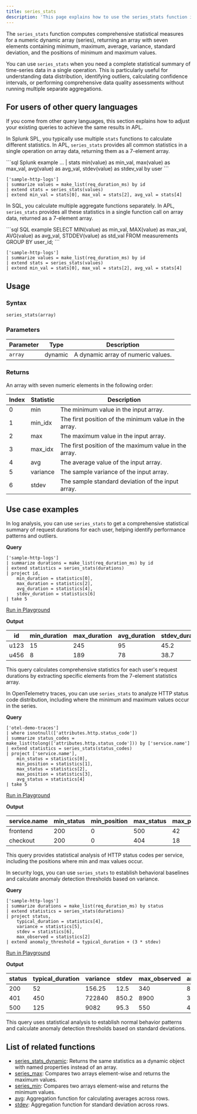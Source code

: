 ```yaml
---
title: series_stats
description: 'This page explains how to use the series_stats function in APL.'
---
```


The `series_stats` function computes comprehensive statistical measures for a numeric dynamic array (series), returning an array with seven elements containing minimum, maximum, average, variance, standard deviation, and the positions of minimum and maximum values.

You can use `series_stats` when you need a complete statistical summary of time-series data in a single operation. This is particularly useful for understanding data distribution, identifying outliers, calculating confidence intervals, or performing comprehensive data quality assessments without running multiple separate aggregations.

## For users of other query languages

If you come from other query languages, this section explains how to adjust your existing queries to achieve the same results in APL.

<AccordionGroup>
<Accordion title="Splunk SPL users">

In Splunk SPL, you typically use multiple `stats` functions to calculate different statistics. In APL, `series_stats` provides all common statistics in a single operation on array data, returning them as a 7-element array.

<CodeGroup>
```sql Splunk example
... | stats min(value) as min_val, max(value) as max_val, 
    avg(value) as avg_val, stdev(value) as stdev_val by user
```

```kusto APL equivalent
['sample-http-logs']
| summarize values = make_list(req_duration_ms) by id
| extend stats = series_stats(values)
| extend min_val = stats[0], max_val = stats[2], avg_val = stats[4]
```
</CodeGroup>

</Accordion>
<Accordion title="ANSI SQL users">

In SQL, you calculate multiple aggregate functions separately. In APL, `series_stats` provides all these statistics in a single function call on array data, returned as a 7-element array.

<CodeGroup>
```sql SQL example
SELECT 
    MIN(value) as min_val,
    MAX(value) as max_val,
    AVG(value) as avg_val,
    STDDEV(value) as std_val
FROM measurements
GROUP BY user_id;
```

```kusto APL equivalent
['sample-http-logs']
| summarize values = make_list(req_duration_ms) by id
| extend stats = series_stats(values)
| extend min_val = stats[0], max_val = stats[2], avg_val = stats[4]
```
</CodeGroup>

</Accordion>
</AccordionGroup>

## Usage

### Syntax

```kusto
series_stats(array)
```

### Parameters

| Parameter | Type    | Description                        |
| --------- | ------- | ---------------------------------- |
| `array`   | dynamic | A dynamic array of numeric values. |

### Returns

An array with seven numeric elements in the following order:

| Index | Statistic  | Description                                               |
| ----- | ---------- | --------------------------------------------------------- |
| 0     | min        | The minimum value in the input array.                     |
| 1     | min_idx    | The first position of the minimum value in the array.     |
| 2     | max        | The maximum value in the input array.                     |
| 3     | max_idx    | The first position of the maximum value in the array.     |
| 4     | avg        | The average value of the input array.                     |
| 5     | variance   | The sample variance of the input array.                   |
| 6     | stdev      | The sample standard deviation of the input array.         |

## Use case examples

<Tabs>
<Tab title="Log analysis">

In log analysis, you can use `series_stats` to get a comprehensive statistical summary of request durations for each user, helping identify performance patterns and outliers.

**Query**

```kusto
['sample-http-logs']
| summarize durations = make_list(req_duration_ms) by id
| extend statistics = series_stats(durations)
| project id, 
    min_duration = statistics[0],
    max_duration = statistics[2],
    avg_duration = statistics[4],
    stdev_duration = statistics[6]
| take 5
```

[Run in Playground](https://play.axiom.co/axiom-play-qf1k/query?initForm=%7B%22apl%22%3A%22%5B'sample-http-logs'%5D%20%7C%20summarize%20durations%20%3D%20make_list(req_duration_ms)%20by%20id%20%7C%20extend%20statistics%20%3D%20series_stats(durations)%20%7C%20project%20id%2C%20min_duration%20%3D%20statistics%5B0%5D%2C%20max_duration%20%3D%20statistics%5B2%5D%2C%20avg_duration%20%3D%20statistics%5B4%5D%2C%20stdev_duration%20%3D%20statistics%5B6%5D%20%7C%20take%205%22%7D)

**Output**

| id   | min_duration | max_duration | avg_duration | stdev_duration |
| ---- | ------------ | ------------ | ------------ | -------------- |
| u123 | 15           | 245          | 95           | 45.2           |
| u456 | 8            | 189          | 78           | 38.7           |

This query calculates comprehensive statistics for each user's request durations by extracting specific elements from the 7-element statistics array.

</Tab>
<Tab title="OpenTelemetry traces">

In OpenTelemetry traces, you can use `series_stats` to analyze HTTP status code distribution, including where the minimum and maximum values occur in the series.

**Query**

```kusto
['otel-demo-traces']
| where isnotnull(['attributes.http.status_code'])
| summarize status_codes = make_list(tolong(['attributes.http.status_code'])) by ['service.name']
| extend statistics = series_stats(status_codes)
| project ['service.name'],
    min_status = statistics[0],
    min_position = statistics[1],
    max_status = statistics[2],
    max_position = statistics[3],
    avg_status = statistics[4]
| take 5
```

[Run in Playground](https://play.axiom.co/axiom-play-qf1k/query?initForm=%7B%22apl%22%3A%22%5B'otel-demo-traces'%5D%20%7C%20where%20isnotnull(%5B'attributes.http.status_code'%5D)%20%7C%20summarize%20status_codes%20%3D%20make_list(tolong(%5B'attributes.http.status_code'%5D))%20by%20%5B'service.name'%5D%20%7C%20extend%20statistics%20%3D%20series_stats(status_codes)%20%7C%20project%20%5B'service.name'%5D%2C%20min_status%20%3D%20statistics%5B0%5D%2C%20min_position%20%3D%20statistics%5B1%5D%2C%20max_status%20%3D%20statistics%5B2%5D%2C%20max_position%20%3D%20statistics%5B3%5D%2C%20avg_status%20%3D%20statistics%5B4%5D%20%7C%20take%205%22%7D)

**Output**

| service.name | min_status | min_position | max_status | max_position | avg_status |
| ------------ | ---------- | ------------ | ---------- | ------------ | ---------- |
| frontend     | 200        | 0            | 500        | 42           | 215.3      |
| checkout     | 200        | 0            | 404        | 18           | 202.1      |

This query provides statistical analysis of HTTP status codes per service, including the positions where min and max values occur.

</Tab>
<Tab title="Security logs">

In security logs, you can use `series_stats` to establish behavioral baselines and calculate anomaly detection thresholds based on variance.

**Query**

```kusto
['sample-http-logs']
| summarize durations = make_list(req_duration_ms) by status
| extend statistics = series_stats(durations)
| project status,
    typical_duration = statistics[4],
    variance = statistics[5],
    stdev = statistics[6],
    max_observed = statistics[2]
| extend anomaly_threshold = typical_duration + (3 * stdev)
```

[Run in Playground](https://play.axiom.co/axiom-play-qf1k/query?initForm=%7B%22apl%22%3A%22%5B'sample-http-logs'%5D%20%7C%20summarize%20durations%20%3D%20make_list(req_duration_ms)%20by%20status%20%7C%20extend%20statistics%20%3D%20series_stats(durations)%20%7C%20project%20status%2C%20typical_duration%20%3D%20statistics%5B4%5D%2C%20variance%20%3D%20statistics%5B5%5D%2C%20stdev%20%3D%20statistics%5B6%5D%2C%20max_observed%20%3D%20statistics%5B2%5D%20%7C%20extend%20anomaly_threshold%20%3D%20typical_duration%20%2B%20(3%20*%20stdev)%22%7D)

**Output**

| status | typical_duration | variance | stdev | max_observed | anomaly_threshold |
| ------ | ---------------- | -------- | ----- | ------------ | ----------------- |
| 200    | 52               | 156.25   | 12.5  | 340          | 89.5              |
| 401    | 450              | 722840   | 850.2 | 8900         | 3000.6            |
| 500    | 125              | 9082     | 95.3  | 550          | 410.9             |

This query uses statistical analysis to establish normal behavior patterns and calculate anomaly detection thresholds based on standard deviations.

</Tab>
</Tabs>

## List of related functions

- [series_stats_dynamic](/apl/scalar-functions/time-series/series-stats-dynamic): Returns the same statistics as a dynamic object with named properties instead of an array.
- [series_max](/apl/scalar-functions/time-series/series-max): Compares two arrays element-wise and returns the maximum values.
- [series_min](/apl/scalar-functions/time-series/series-min): Compares two arrays element-wise and returns the minimum values.
- [avg](/apl/aggregation-function/avg): Aggregation function for calculating averages across rows.
- [stdev](/apl/aggregation-function/stdev): Aggregation function for standard deviation across rows.
